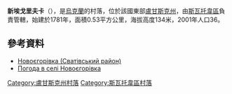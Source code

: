 {{coord|49|19|45|N|37|56|42|E|scale:100000|display=title}}

'''新埃戈里夫卡'''（{{lang-uk|Новоєгорівка}}），是[[烏克蘭|烏克蘭]]的村落，位於該國東部[[盧甘斯克州|盧甘斯克州]]，由[[斯瓦托韋區|斯瓦托韋區]]負責管轄，始建於1781年，面積0.53平方公里，海拔高度134米，2001年人口36。

==參考資料==
*[http://gska2.rada.gov.ua/pls/z7502/A005?rdat1=07.12.2010&rf7571=18541 Новоєгорівка (Сватівський район)]{{dead link|date=2018年3月 |bot=InternetArchiveBot |fix-attempted=yes }}
* [http://weather.in.ua/ua/lyganskaja/17578 Погода в селі Новоєгорівка]

{{DEFAULTSORT:Новоєгорівка}}
[[Category:盧甘斯克州村落|Category:盧甘斯克州村落]]
[[Category:斯瓦托韋區村落|Category:斯瓦托韋區村落]]


{{Luhansk-geo-stub}}